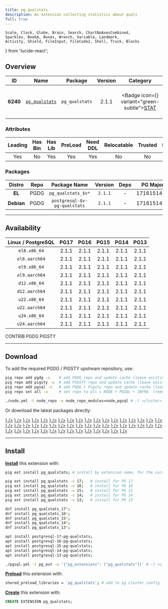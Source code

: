 ```yaml
---
title: pg_qualstats
description: An extension collecting statistics about quals
full: true
---
```


    Scale, Clock, Globe, Brain, Search, ChartNoAxesCombined,
    Sparkles, BookA, Boxes, Wrench, Variable, Landmark,
    Activity, Shield, FileInput, FileCode2, Shell, Truck, Blocks
} from 'lucide-react';

## Overview

| <TooltipIconButton tooltip="Extension unique identifier" side="top">ID</TooltipIconButton> | <TooltipIconButton tooltip="Extension name" side="top">Name</TooltipIconButton> | <TooltipIconButton tooltip="Package name for installation" side="top">Package</TooltipIconButton> | <TooltipIconButton tooltip="Latest available extension version" side="top">Version</TooltipIconButton> | <TooltipIconButton tooltip="Extension category" side="top">Category</TooltipIconButton> | <TooltipIconButton tooltip="Open source license" side="top">License</TooltipIconButton> | <TooltipIconButton tooltip="Programming language" side="top">Lang</TooltipIconButton> |
|:--------:|:--------:|:----------:|:--------------:|:---------------------------------------:|:------------------------------------------------------:|:----:|
| **6240** | [`pg_qualstats`](https://github.com/powa-team/pg_qualstats) | `pg_qualstats` | 2.1.1 | <Badge icon={<Activity />} variant="green-subtle"><a href="/ext/stat" className="no-underline">STAT</a></Badge> | <a href="/ext/list/license#bsd-3-clause" className="no-underline"><Badge icon={<Scale />} variant="blue-subtle">BSD 3-Clause</Badge></a> | <a href="/ext/list/lang#c"><Badge icon={<FileCode2 />} variant="blue-subtle">C</Badge></a> |

### Attributes

| <TooltipIconButton tooltip="The Primary Leading extension in the Package" side="top">Leading</TooltipIconButton> | <TooltipIconButton tooltip="Contains binary utils" side="top">Has Bin</TooltipIconButton> | <TooltipIconButton tooltip="Contains .so shared library files" side="top">Has Lib</TooltipIconButton> | <TooltipIconButton tooltip="Requires preloading via shared_preload_libraries" side="top">PreLoad</TooltipIconButton> | <TooltipIconButton tooltip="Requires CREATE EXTENSION DDL command" side="top">Need DDL</TooltipIconButton> | <TooltipIconButton tooltip="Can be installed in any schema" side="top">Relocatable</TooltipIconButton> | <TooltipIconButton tooltip="Can be created by non-superuser" side="top">Trusted</TooltipIconButton> | <TooltipIconButton tooltip="Schemas used by this extension" side="top">Schemas</TooltipIconButton> |
|:-------:|:-------:|:-------:|:-------:|:--------:|:-----------:|:-------:|:-------:|
| Yes | No | Yes | Yes | Yes | No | No | - |

### Packages

| <TooltipIconButton tooltip="Linux distribution family, EL or Debian" side="top">Distro</TooltipIconButton> | <TooltipIconButton tooltip="Package repository" side="top">Repo</TooltipIconButton> | <TooltipIconButton tooltip="The RPM/DEB Package Name Pattern (replace $v with real pg major)" side="top">Package Name</TooltipIconButton> | <TooltipIconButton tooltip="Latest package version" side="top">Version</TooltipIconButton> | <TooltipIconButton tooltip="RPM/DEB Package dependencies" side="top">Deps</TooltipIconButton> | <TooltipIconButton tooltip="Available in these PostgreSQL Major Versions" side="top">PG Major</TooltipIconButton> |
|:----------:|:--------:|:------------------------:|:-----------:|:------------:|:------------------:|
|   **EL**   | <Badge variant="blue-subtle"><span className="font-bold">PGDG</span></Badge> | `pg_qualstats_$v*` | `2.1.1` | - | <Badge variant="green-subtle">17</Badge><Badge variant="green-subtle">16</Badge><Badge variant="green-subtle">15</Badge><Badge variant="green-subtle">14</Badge><Badge variant="green-subtle">13</Badge> |
| **Debian** | <Badge variant="blue-subtle"><span className="font-bold">PGDG</span></Badge> | `postgresql-$v-pg-qualstats` | `2.1.1` | - | <Badge variant="green-subtle">17</Badge><Badge variant="green-subtle">16</Badge><Badge variant="green-subtle">15</Badge><Badge variant="green-subtle">14</Badge><Badge variant="green-subtle">13</Badge> |



------

## Availability

| <TooltipIconButton tooltip="Linux Distro Arch / PostgreSQL Major Version" side="top">Linux / PostgreSQL </TooltipIconButton> | **PG17** | **PG16** | **PG15** | **PG14** | **PG13** |
|:-----:|:-----:|:-----:|:-----:|:-----:|:-----:|
| `el8.x86_64` | <Badge variant="blue-subtle">2.1.1</Badge> | <Badge variant="blue-subtle">2.1.1</Badge> | <Badge variant="blue-subtle">2.1.1</Badge> | <Badge variant="blue-subtle">2.1.1</Badge> | <Badge variant="blue-subtle">2.1.1</Badge> |
| `el8.aarch64` | <Badge variant="blue-subtle">2.1.1</Badge> | <Badge variant="blue-subtle">2.1.1</Badge> | <Badge variant="blue-subtle">2.1.1</Badge> | <Badge variant="blue-subtle">2.1.1</Badge> | <Badge variant="blue-subtle">2.1.1</Badge> |
| `el9.x86_64` | <Badge variant="blue-subtle">2.1.1</Badge> | <Badge variant="blue-subtle">2.1.1</Badge> | <Badge variant="blue-subtle">2.1.1</Badge> | <Badge variant="blue-subtle">2.1.1</Badge> | <Badge variant="blue-subtle">2.1.1</Badge> |
| `el9.aarch64` | <Badge variant="blue-subtle">2.1.1</Badge> | <Badge variant="blue-subtle">2.1.1</Badge> | <Badge variant="blue-subtle">2.1.1</Badge> | <Badge variant="blue-subtle">2.1.1</Badge> | <Badge variant="blue-subtle">2.1.1</Badge> |
| `d12.x86_64` | <Badge variant="blue-subtle">2.1.1</Badge> | <Badge variant="blue-subtle">2.1.1</Badge> | <Badge variant="blue-subtle">2.1.1</Badge> | <Badge variant="blue-subtle">2.1.1</Badge> | <Badge variant="blue-subtle">2.1.1</Badge> |
| `d12.aarch64` | <Badge variant="blue-subtle">2.1.1</Badge> | <Badge variant="blue-subtle">2.1.1</Badge> | <Badge variant="blue-subtle">2.1.1</Badge> | <Badge variant="blue-subtle">2.1.1</Badge> | <Badge variant="blue-subtle">2.1.1</Badge> |
| `u22.x86_64` | <Badge variant="blue-subtle">2.1.1</Badge> | <Badge variant="blue-subtle">2.1.1</Badge> | <Badge variant="blue-subtle">2.1.1</Badge> | <Badge variant="blue-subtle">2.1.1</Badge> | <Badge variant="blue-subtle">2.1.1</Badge> |
| `u22.aarch64` | <Badge variant="blue-subtle">2.1.1</Badge> | <Badge variant="blue-subtle">2.1.1</Badge> | <Badge variant="blue-subtle">2.1.1</Badge> | <Badge variant="blue-subtle">2.1.1</Badge> | <Badge variant="blue-subtle">2.1.1</Badge> |
| `u24.x86_64` | <Badge variant="blue-subtle">2.1.1</Badge> | <Badge variant="blue-subtle">2.1.1</Badge> | <Badge variant="blue-subtle">2.1.1</Badge> | <Badge variant="blue-subtle">2.1.1</Badge> | <Badge variant="blue-subtle">2.1.1</Badge> |
| `u24.aarch64` | <Badge variant="blue-subtle">2.1.1</Badge> | <Badge variant="blue-subtle">2.1.1</Badge> | <Badge variant="blue-subtle">2.1.1</Badge> | <Badge variant="blue-subtle">2.1.1</Badge> | <Badge variant="blue-subtle">2.1.1</Badge> |

<Badge variant="green-subtle"><span className="font-black">CONTRIB</span></Badge> <Badge variant="blue-subtle"><span className="font-black">PGDG</span></Badge> <Badge variant="amber-subtle"><span className="font-black">PIGSTY</span></Badge>

------

## Download

To add the required PGDG / PIGSTY upstream repository, use:

```bash tab="pig"
pig repo add pgdg -u    # add PGDG repo and update cache (leave existing repos)
pig repo add pigsty -u  # add PIGSTY repo and update cache (leave existing repos)
pig repo add pgsql -u   # add PGDG + Pigsty repo and update cache (leave existing repos)
pig repo set all -u     # set repo to all = NODE + PGSQL + INFRA  (remove existing repos)
```
```bash tab="pigsty"
./node.yml -t node_repo -e node_repo_modules=node,pgsql # -l <cluster>
```

Or download the latest packages directly:

<Files>
    <Folder name="el8.x86_64">
        <a href="https://download.postgresql.org/pub/repos/yum/17/redhat/rhel-8-x86_64/pg_qualstats_17-2.1.1-1PGDG.rhel8.x86_64.rpm"><File name="pg_qualstats_17-2.1.1-1PGDG.rhel8.x86_64.rpm" icon={<Package className="text-emerald-500" />} /></a>
        <a href="https://download.postgresql.org/pub/repos/yum/16/redhat/rhel-8-x86_64/pg_qualstats_16-2.1.1-1PGDG.rhel8.x86_64.rpm"><File name="pg_qualstats_16-2.1.1-1PGDG.rhel8.x86_64.rpm" icon={<Package className="text-emerald-500" />} /></a>
        <a href="https://download.postgresql.org/pub/repos/yum/15/redhat/rhel-8-x86_64/pg_qualstats_15-2.1.1-1PGDG.rhel8.x86_64.rpm"><File name="pg_qualstats_15-2.1.1-1PGDG.rhel8.x86_64.rpm" icon={<Package className="text-emerald-500" />} /></a>
        <a href="https://download.postgresql.org/pub/repos/yum/14/redhat/rhel-8-x86_64/pg_qualstats_14-2.1.1-1PGDG.rhel8.x86_64.rpm"><File name="pg_qualstats_14-2.1.1-1PGDG.rhel8.x86_64.rpm" icon={<Package className="text-emerald-500" />} /></a>
        <a href="https://download.postgresql.org/pub/repos/yum/13/redhat/rhel-8-x86_64/pg_qualstats_13-2.1.1-1PGDG.rhel8.x86_64.rpm"><File name="pg_qualstats_13-2.1.1-1PGDG.rhel8.x86_64.rpm" icon={<Package className="text-emerald-500" />} /></a>
    </Folder>
    <Folder name="el8.aarch64">
        <a href="https://download.postgresql.org/pub/repos/yum/17/redhat/rhel-8-aarch64/pg_qualstats_17-2.1.1-1PGDG.rhel8.aarch64.rpm"><File name="pg_qualstats_17-2.1.1-1PGDG.rhel8.aarch64.rpm" icon={<Package className="text-orange-500" />} /></a>
        <a href="https://download.postgresql.org/pub/repos/yum/16/redhat/rhel-8-aarch64/pg_qualstats_16-2.1.1-1PGDG.rhel8.aarch64.rpm"><File name="pg_qualstats_16-2.1.1-1PGDG.rhel8.aarch64.rpm" icon={<Package className="text-orange-500" />} /></a>
        <a href="https://download.postgresql.org/pub/repos/yum/15/redhat/rhel-8-aarch64/pg_qualstats_15-2.1.1-1PGDG.rhel8.aarch64.rpm"><File name="pg_qualstats_15-2.1.1-1PGDG.rhel8.aarch64.rpm" icon={<Package className="text-orange-500" />} /></a>
        <a href="https://download.postgresql.org/pub/repos/yum/14/redhat/rhel-8-aarch64/pg_qualstats_14-2.1.1-1PGDG.rhel8.aarch64.rpm"><File name="pg_qualstats_14-2.1.1-1PGDG.rhel8.aarch64.rpm" icon={<Package className="text-orange-500" />} /></a>
        <a href="https://download.postgresql.org/pub/repos/yum/13/redhat/rhel-8-aarch64/pg_qualstats_13-2.1.1-1PGDG.rhel8.aarch64.rpm"><File name="pg_qualstats_13-2.1.1-1PGDG.rhel8.aarch64.rpm" icon={<Package className="text-orange-500" />} /></a>
    </Folder>
    <Folder name="el9.x86_64">
        <a href="https://download.postgresql.org/pub/repos/yum/17/redhat/rhel-9-x86_64/pg_qualstats_17-2.1.1-1PGDG.rhel9.x86_64.rpm"><File name="pg_qualstats_17-2.1.1-1PGDG.rhel9.x86_64.rpm" icon={<Package className="text-emerald-500" />} /></a>
        <a href="https://download.postgresql.org/pub/repos/yum/16/redhat/rhel-9-x86_64/pg_qualstats_16-2.1.1-1PGDG.rhel9.x86_64.rpm"><File name="pg_qualstats_16-2.1.1-1PGDG.rhel9.x86_64.rpm" icon={<Package className="text-emerald-500" />} /></a>
        <a href="https://download.postgresql.org/pub/repos/yum/15/redhat/rhel-9-x86_64/pg_qualstats_15-2.1.1-1PGDG.rhel9.x86_64.rpm"><File name="pg_qualstats_15-2.1.1-1PGDG.rhel9.x86_64.rpm" icon={<Package className="text-emerald-500" />} /></a>
        <a href="https://download.postgresql.org/pub/repos/yum/14/redhat/rhel-9-x86_64/pg_qualstats_14-2.1.1-1PGDG.rhel9.x86_64.rpm"><File name="pg_qualstats_14-2.1.1-1PGDG.rhel9.x86_64.rpm" icon={<Package className="text-emerald-500" />} /></a>
        <a href="https://download.postgresql.org/pub/repos/yum/13/redhat/rhel-9-x86_64/pg_qualstats_13-2.1.1-1PGDG.rhel9.x86_64.rpm"><File name="pg_qualstats_13-2.1.1-1PGDG.rhel9.x86_64.rpm" icon={<Package className="text-emerald-500" />} /></a>
    </Folder>
    <Folder name="el9.aarch64">
        <a href="https://download.postgresql.org/pub/repos/yum/17/redhat/rhel-9-aarch64/pg_qualstats_17-2.1.1-1PGDG.rhel9.aarch64.rpm"><File name="pg_qualstats_17-2.1.1-1PGDG.rhel9.aarch64.rpm" icon={<Package className="text-orange-500" />} /></a>
        <a href="https://download.postgresql.org/pub/repos/yum/16/redhat/rhel-9-aarch64/pg_qualstats_16-2.1.1-1PGDG.rhel9.aarch64.rpm"><File name="pg_qualstats_16-2.1.1-1PGDG.rhel9.aarch64.rpm" icon={<Package className="text-orange-500" />} /></a>
        <a href="https://download.postgresql.org/pub/repos/yum/15/redhat/rhel-9-aarch64/pg_qualstats_15-2.1.1-1PGDG.rhel9.aarch64.rpm"><File name="pg_qualstats_15-2.1.1-1PGDG.rhel9.aarch64.rpm" icon={<Package className="text-orange-500" />} /></a>
        <a href="https://download.postgresql.org/pub/repos/yum/14/redhat/rhel-9-aarch64/pg_qualstats_14-2.1.1-1PGDG.rhel9.aarch64.rpm"><File name="pg_qualstats_14-2.1.1-1PGDG.rhel9.aarch64.rpm" icon={<Package className="text-orange-500" />} /></a>
        <a href="https://download.postgresql.org/pub/repos/yum/13/redhat/rhel-9-aarch64/pg_qualstats_13-2.1.1-1PGDG.rhel9.aarch64.rpm"><File name="pg_qualstats_13-2.1.1-1PGDG.rhel9.aarch64.rpm" icon={<Package className="text-orange-500" />} /></a>
    </Folder>
    <Folder name="d12.x86_64">
        <a href="https://apt.postgresql.org/pub/repos/apt/pool/main/p/pg-qualstats/postgresql-17-pg-qualstats_2.1.1-1.pgdg120+1_arm64.deb"><File name="postgresql-17-pg-qualstats_2.1.1-1.pgdg120+1_arm64.deb" icon={<Box className="text-emerald-500" />} /></a>
        <a href="https://apt.postgresql.org/pub/repos/apt/pool/main/p/pg-qualstats/postgresql-16-pg-qualstats_2.1.1-1.pgdg120+1_arm64.deb"><File name="postgresql-16-pg-qualstats_2.1.1-1.pgdg120+1_arm64.deb" icon={<Box className="text-emerald-500" />} /></a>
        <a href="https://apt.postgresql.org/pub/repos/apt/pool/main/p/pg-qualstats/postgresql-15-pg-qualstats_2.1.1-1.pgdg120+1_arm64.deb"><File name="postgresql-15-pg-qualstats_2.1.1-1.pgdg120+1_arm64.deb" icon={<Box className="text-emerald-500" />} /></a>
        <a href="https://apt.postgresql.org/pub/repos/apt/pool/main/p/pg-qualstats/postgresql-14-pg-qualstats_2.1.1-1.pgdg120+1_arm64.deb"><File name="postgresql-14-pg-qualstats_2.1.1-1.pgdg120+1_arm64.deb" icon={<Box className="text-emerald-500" />} /></a>
        <a href="https://apt.postgresql.org/pub/repos/apt/pool/main/p/pg-qualstats/postgresql-13-pg-qualstats_2.1.1-1.pgdg120+1_arm64.deb"><File name="postgresql-13-pg-qualstats_2.1.1-1.pgdg120+1_arm64.deb" icon={<Box className="text-emerald-500" />} /></a>
    </Folder>
    <Folder name="d12.aarch64">
        <a href="https://apt.postgresql.org/pub/repos/apt/pool/main/p/pg-qualstats/postgresql-17-pg-qualstats_2.1.1-1.pgdg120+1_amd64.deb"><File name="postgresql-17-pg-qualstats_2.1.1-1.pgdg120+1_amd64.deb" icon={<Box className="text-orange-500" />} /></a>
        <a href="https://apt.postgresql.org/pub/repos/apt/pool/main/p/pg-qualstats/postgresql-16-pg-qualstats_2.1.1-1.pgdg120+1_amd64.deb"><File name="postgresql-16-pg-qualstats_2.1.1-1.pgdg120+1_amd64.deb" icon={<Box className="text-orange-500" />} /></a>
        <a href="https://apt.postgresql.org/pub/repos/apt/pool/main/p/pg-qualstats/postgresql-15-pg-qualstats_2.1.1-1.pgdg120+1_amd64.deb"><File name="postgresql-15-pg-qualstats_2.1.1-1.pgdg120+1_amd64.deb" icon={<Box className="text-orange-500" />} /></a>
        <a href="https://apt.postgresql.org/pub/repos/apt/pool/main/p/pg-qualstats/postgresql-14-pg-qualstats_2.1.1-1.pgdg120+1_amd64.deb"><File name="postgresql-14-pg-qualstats_2.1.1-1.pgdg120+1_amd64.deb" icon={<Box className="text-orange-500" />} /></a>
        <a href="https://apt.postgresql.org/pub/repos/apt/pool/main/p/pg-qualstats/postgresql-13-pg-qualstats_2.1.1-1.pgdg120+1_amd64.deb"><File name="postgresql-13-pg-qualstats_2.1.1-1.pgdg120+1_amd64.deb" icon={<Box className="text-orange-500" />} /></a>
    </Folder>
    <Folder name="u22.x86_64">
        <a href="https://apt.postgresql.org/pub/repos/apt/pool/main/p/pg-qualstats/postgresql-17-pg-qualstats_2.1.1-1.pgdg22.04+1_amd64.deb"><File name="postgresql-17-pg-qualstats_2.1.1-1.pgdg22.04+1_amd64.deb" icon={<Box className="text-emerald-500" />} /></a>
        <a href="https://apt.postgresql.org/pub/repos/apt/pool/main/p/pg-qualstats/postgresql-16-pg-qualstats_2.1.1-1.pgdg22.04+1_amd64.deb"><File name="postgresql-16-pg-qualstats_2.1.1-1.pgdg22.04+1_amd64.deb" icon={<Box className="text-emerald-500" />} /></a>
        <a href="https://apt.postgresql.org/pub/repos/apt/pool/main/p/pg-qualstats/postgresql-15-pg-qualstats_2.1.1-1.pgdg22.04+1_amd64.deb"><File name="postgresql-15-pg-qualstats_2.1.1-1.pgdg22.04+1_amd64.deb" icon={<Box className="text-emerald-500" />} /></a>
        <a href="https://apt.postgresql.org/pub/repos/apt/pool/main/p/pg-qualstats/postgresql-14-pg-qualstats_2.1.1-1.pgdg22.04+1_amd64.deb"><File name="postgresql-14-pg-qualstats_2.1.1-1.pgdg22.04+1_amd64.deb" icon={<Box className="text-emerald-500" />} /></a>
        <a href="https://apt.postgresql.org/pub/repos/apt/pool/main/p/pg-qualstats/postgresql-13-pg-qualstats_2.1.1-1.pgdg22.04+1_amd64.deb"><File name="postgresql-13-pg-qualstats_2.1.1-1.pgdg22.04+1_amd64.deb" icon={<Box className="text-emerald-500" />} /></a>
    </Folder>
    <Folder name="u22.aarch64">
        <a href="https://apt.postgresql.org/pub/repos/apt/pool/main/p/pg-qualstats/postgresql-17-pg-qualstats_2.1.1-1.pgdg22.04+1_arm64.deb"><File name="postgresql-17-pg-qualstats_2.1.1-1.pgdg22.04+1_arm64.deb" icon={<Box className="text-orange-500" />} /></a>
        <a href="https://apt.postgresql.org/pub/repos/apt/pool/main/p/pg-qualstats/postgresql-16-pg-qualstats_2.1.1-1.pgdg22.04+1_arm64.deb"><File name="postgresql-16-pg-qualstats_2.1.1-1.pgdg22.04+1_arm64.deb" icon={<Box className="text-orange-500" />} /></a>
        <a href="https://apt.postgresql.org/pub/repos/apt/pool/main/p/pg-qualstats/postgresql-15-pg-qualstats_2.1.1-1.pgdg22.04+1_arm64.deb"><File name="postgresql-15-pg-qualstats_2.1.1-1.pgdg22.04+1_arm64.deb" icon={<Box className="text-orange-500" />} /></a>
        <a href="https://apt.postgresql.org/pub/repos/apt/pool/main/p/pg-qualstats/postgresql-14-pg-qualstats_2.1.1-1.pgdg22.04+1_arm64.deb"><File name="postgresql-14-pg-qualstats_2.1.1-1.pgdg22.04+1_arm64.deb" icon={<Box className="text-orange-500" />} /></a>
        <a href="https://apt.postgresql.org/pub/repos/apt/pool/main/p/pg-qualstats/postgresql-13-pg-qualstats_2.1.1-1.pgdg22.04+1_arm64.deb"><File name="postgresql-13-pg-qualstats_2.1.1-1.pgdg22.04+1_arm64.deb" icon={<Box className="text-orange-500" />} /></a>
    </Folder>
    <Folder name="u24.x86_64">
        <a href="https://apt.postgresql.org/pub/repos/apt/pool/main/p/pg-qualstats/postgresql-17-pg-qualstats_2.1.1-1.pgdg24.04+1_amd64.deb"><File name="postgresql-17-pg-qualstats_2.1.1-1.pgdg24.04+1_amd64.deb" icon={<Box className="text-emerald-500" />} /></a>
        <a href="https://apt.postgresql.org/pub/repos/apt/pool/main/p/pg-qualstats/postgresql-16-pg-qualstats_2.1.1-1.pgdg24.04+1_amd64.deb"><File name="postgresql-16-pg-qualstats_2.1.1-1.pgdg24.04+1_amd64.deb" icon={<Box className="text-emerald-500" />} /></a>
        <a href="https://apt.postgresql.org/pub/repos/apt/pool/main/p/pg-qualstats/postgresql-15-pg-qualstats_2.1.1-1.pgdg24.04+1_amd64.deb"><File name="postgresql-15-pg-qualstats_2.1.1-1.pgdg24.04+1_amd64.deb" icon={<Box className="text-emerald-500" />} /></a>
        <a href="https://apt.postgresql.org/pub/repos/apt/pool/main/p/pg-qualstats/postgresql-14-pg-qualstats_2.1.1-1.pgdg24.04+1_amd64.deb"><File name="postgresql-14-pg-qualstats_2.1.1-1.pgdg24.04+1_amd64.deb" icon={<Box className="text-emerald-500" />} /></a>
        <a href="https://apt.postgresql.org/pub/repos/apt/pool/main/p/pg-qualstats/postgresql-13-pg-qualstats_2.1.1-1.pgdg24.04+1_amd64.deb"><File name="postgresql-13-pg-qualstats_2.1.1-1.pgdg24.04+1_amd64.deb" icon={<Box className="text-emerald-500" />} /></a>
    </Folder>
    <Folder name="u24.aarch64">
        <a href="https://apt.postgresql.org/pub/repos/apt/pool/main/p/pg-qualstats/postgresql-17-pg-qualstats_2.1.1-1.pgdg24.04+1_arm64.deb"><File name="postgresql-17-pg-qualstats_2.1.1-1.pgdg24.04+1_arm64.deb" icon={<Box className="text-orange-500" />} /></a>
        <a href="https://apt.postgresql.org/pub/repos/apt/pool/main/p/pg-qualstats/postgresql-16-pg-qualstats_2.1.1-1.pgdg24.04+1_arm64.deb"><File name="postgresql-16-pg-qualstats_2.1.1-1.pgdg24.04+1_arm64.deb" icon={<Box className="text-orange-500" />} /></a>
        <a href="https://apt.postgresql.org/pub/repos/apt/pool/main/p/pg-qualstats/postgresql-15-pg-qualstats_2.1.1-1.pgdg24.04+1_arm64.deb"><File name="postgresql-15-pg-qualstats_2.1.1-1.pgdg24.04+1_arm64.deb" icon={<Box className="text-orange-500" />} /></a>
        <a href="https://apt.postgresql.org/pub/repos/apt/pool/main/p/pg-qualstats/postgresql-14-pg-qualstats_2.1.1-1.pgdg24.04+1_arm64.deb"><File name="postgresql-14-pg-qualstats_2.1.1-1.pgdg24.04+1_arm64.deb" icon={<Box className="text-orange-500" />} /></a>
        <a href="https://apt.postgresql.org/pub/repos/apt/pool/main/p/pg-qualstats/postgresql-13-pg-qualstats_2.1.1-1.pgdg24.04+1_arm64.deb"><File name="postgresql-13-pg-qualstats_2.1.1-1.pgdg24.04+1_arm64.deb" icon={<Box className="text-orange-500" />} /></a>
    </Folder>
</Files>

------

## Install

[**Install**](/docs/pgsql/extension/install) this extension with:

```bash tab="pig"
pig ext install pg_qualstats; # install by extension name, for the current active PG version

pig ext install pg_qualstats -v 17;   # install for PG 17
pig ext install pg_qualstats -v 16;   # install for PG 16
pig ext install pg_qualstats -v 15;   # install for PG 15
pig ext install pg_qualstats -v 14;   # install for PG 14
pig ext install pg_qualstats -v 13;   # install for PG 13
```
```bash tab="yum" 
dnf install pg_qualstats_17*;
dnf install pg_qualstats_16*;
dnf install pg_qualstats_15*;
dnf install pg_qualstats_14*;
dnf install pg_qualstats_13*;
```
```bash tab="apt" 
apt install postgresql-17-pg-qualstats;
apt install postgresql-16-pg-qualstats;
apt install postgresql-15-pg-qualstats;
apt install postgresql-14-pg-qualstats;
apt install postgresql-13-pg-qualstats;
```
```bash tab="ansible"
./pgsql.yml -t pg_ext -e '{"pg_extensions": ["pg_qualstats"]}' # -l <cls>
```

[**Preload**](/docs/pgsql/extension/load) this extension with:

```bash
shared_preload_libraries = 'pg_qualstats'; # add to pg cluster config
```

[**Create**](/docs/pgsql/extension/create) this extension with:

```sql
CREATE EXTENSION pg_qualstats;
```


